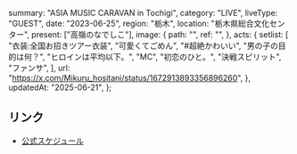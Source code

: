   summary: "ASIA MUSIC CARAVAN in Tochigi",
  category: "LIVE",
  liveType: "GUEST",
  date: "2023-06-25",
  region: "栃木",
  location: "栃木県総合文化センター",
  present: ["高嶺のなでしこ"],
  image: {
    path: "",
    ref: "",
  },
  acts: {
    setlist: [
      "衣装:全国お招きツアー衣装",
      "可愛くてごめん",
      "#超絶かわいい",
      "男の子の目的は何？",
      "ヒロインは平均以下。",
      "MC",
      "初恋のひと。",
      "決戦スピリット",
      "ファンサ",
    ],
    url: "https://x.com/Mikuru_hositani/status/1672913893356896260",
  },
  updatedAt: "2025-06-21",
};

## リンク

- [公式スケジュール](https://takanenonadeshiko.jp/?p=1054)
